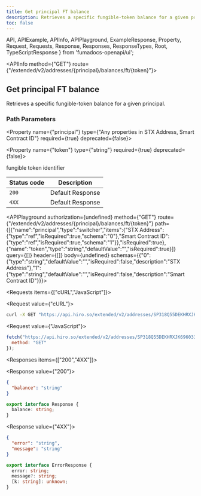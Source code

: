 ```yaml
---
title: Get principal FT balance
description: Retrieves a specific fungible-token balance for a given principal.
toc: false
---
```


  API,
  APIExample,
  APIInfo,
  APIPlayground,
  ExampleResponse,
  Property,
  Request,
  Requests,
  Response,
  Responses,
  ResponseTypes,
  Root,
  TypeScriptResponse
} from 'fumadocs-openapi/ui';

<Root baseUrl="https://api.hiro.so">

<API>

<APIInfo method={"GET"} route={"/extended/v2/addresses/{principal}/balances/ft/{token}"}>

## Get principal FT balance

Retrieves a specific fungible-token balance for a given principal.

### Path Parameters

<Property name={"principal"} type={"Any properties in STX Address, Smart Contract ID"} required={true} deprecated={false}>

</Property>

<Property name={"token"} type={"string"} required={true} deprecated={false}>

fungible token identifier

</Property>

| Status code | Description |
| ----------- | ----------- |
| `200` | Default Response |
| `4XX` | Default Response |

<APIPlayground authorization={undefined} method={"GET"} route={"/extended/v2/addresses/{principal}/balances/ft/{token}"} path={[{"name":"principal","type":"switcher","items":{"STX Address":{"type":"ref","isRequired":true,"schema":"0"},"Smart Contract ID":{"type":"ref","isRequired":true,"schema":"1"}},"isRequired":true},{"name":"token","type":"string","defaultValue":"","isRequired":true}]} query={[]} header={[]} body={undefined} schemas={{"0":{"type":"string","defaultValue":"","isRequired":false,"description":"STX Address"},"1":{"type":"string","defaultValue":"","isRequired":false,"description":"Smart Contract ID"}}}>

</APIPlayground>

</APIInfo>

<APIExample>

<Requests items={["cURL","JavaScript"]}>

<Request value={"cURL"}>

```bash
curl -X GET "https://api.hiro.so/extended/v2/addresses/SP318Q55DEKHRXJK696033DQN5C54D9K2EE6DHRWP/balances/ft/string"
```

</Request>

<Request value={"JavaScript"}>

```js
fetch("https://api.hiro.so/extended/v2/addresses/SP318Q55DEKHRXJK696033DQN5C54D9K2EE6DHRWP/balances/ft/string", {
  method: "GET"
});
```

</Request>

</Requests>

<Responses items={["200","4XX"]}>

<Response value={"200"}>

<ResponseTypes>

<ExampleResponse>

```json
{
  "balance": "string"
}
```

</ExampleResponse>

<TypeScriptResponse>

```ts
export interface Response {
  balance: string;
}
```

</TypeScriptResponse>

</ResponseTypes>

</Response>

<Response value={"4XX"}>

<ResponseTypes>

<ExampleResponse>

```json
{
  "error": "string",
  "message": "string"
}
```

</ExampleResponse>

<TypeScriptResponse>

```ts
export interface ErrorResponse {
  error: string;
  message?: string;
  [k: string]: unknown;
}
```

</TypeScriptResponse>

</ResponseTypes>

</Response>

</Responses>

</APIExample>

</API>

</Root>